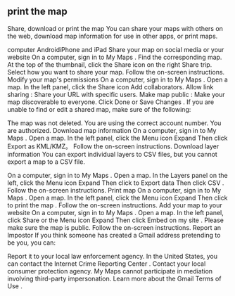 
## print the map

Share, download or print the map
You can share your maps with others on the web, download map information for use in other apps, or print maps.

computer AndroidiPhone and iPad
Share your map on social media or your website
On a computer, sign in to My Maps .
Find the corresponding map.
At the top of the thumbnail, click the Share icon on the right Share trip.
Select how you want to share your map.
Follow the on-screen instructions.
Modify your map's permissions
On a computer, sign in to My Maps .
Open a map.
In the left panel, click the Share icon Add collaborators.
Allow link sharing : Share your URL with specific users.
Make map public : Make your map discoverable to everyone.
Click Done or Save Changes .
If you are unable to find or edit a shared map, make sure of the following:

The map was not deleted.
You are using the correct account number.
You are authorized.
Download map information
On a computer, sign in to My Maps .
Open a map.
In the left panel, click the Menu icon Expand Then click Export as KML/KMZ。
Follow the on-screen instructions.
Download layer information
You can export individual layers to CSV files, but you cannot export a map to a CSV file.

On a computer, sign in to My Maps .
Open a map.
In the Layers panel on the left, click the Menu icon Expand Then click to Export data Then click CSV .
Follow the on-screen instructions.
Print map
On a computer, sign in to My Maps .
Open a map.
In the left panel, click the Menu icon Expand Then click to print the map .
Follow the on-screen instructions.
Add your map to your website
On a computer, sign in to My Maps .
Open a map.
In the left panel, click Share or the Menu icon Expand Then click Embed on my site .
Please make sure the map is public.
Follow the on-screen instructions.
Report an Impostor
If you think someone has created a Gmail address pretending to be you, you can:

Report it to your local law enforcement agency. In the United States, you can contact the Internet Crime Reporting Center .
Contact your local consumer protection agency.
My Maps cannot participate in mediation involving third-party impersonation. Learn more about the Gmail Terms of Use .